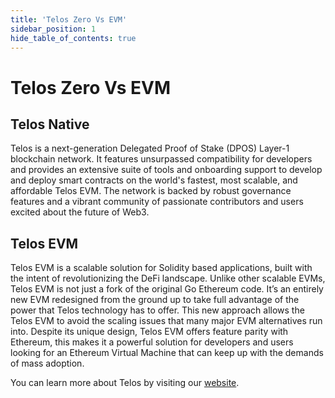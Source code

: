 ---
title: 'Telos Zero Vs EVM'
sidebar_position: 1
hide_table_of_contents: true
---

# Telos Zero Vs EVM

## Telos Native

Telos is a next-generation Delegated Proof of Stake (DPOS) Layer-1 blockchain network. It features unsurpassed compatibility for developers and provides an extensive suite of tools and onboarding support to develop and deploy smart contracts on the world's fastest, most scalable, and affordable Telos EVM. The network is backed by robust governance features and a vibrant community of passionate contributors and users excited about the future of Web3.

## Telos EVM

Telos EVM is a scalable solution for Solidity based applications, built with the intent of revolutionizing the DeFi landscape. Unlike other scalable EVMs, Telos EVM is not just a fork of the original Go Ethereum code. It’s an entirely new EVM redesigned from the ground up to take full advantage of the power that Telos technology has to offer.
This new approach allows the Telos EVM to avoid the scaling issues that many major EVM alternatives run into. Despite its unique design, Telos EVM offers feature parity with Ethereum, this makes it a powerful solution for developers and users looking for an Ethereum Virtual Machine that can keep up with the demands of mass adoption.


You can learn more about Telos by visiting our [website](https://www.telos.net).